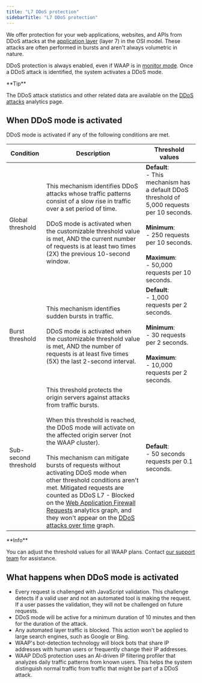 ```yaml
---
title: "L7 DDoS protection"
sidebarTitle: "L7 DDoS protection"
---
```


We offer protection for your web applications, websites, and APIs from DDoS attacks at the [application layer](https://en.wikipedia.org/wiki/OSI_model) (layer 7) in the OSI model. These attacks are often performed in bursts and aren't always volumetric in nature.

DDoS protection is always enabled, even if WAAP is in [monitor mode](/waap/getting-started/waap-modes#monitor-mode). Once a DDoS attack is identified, the system activates a DDoS mode.

<Tip>
  **Tip**

  The DDoS attack statistics and other related data are available on the [DDoS attacks](/waap/analytics#ddos-attacks-page) analytics page.
</Tip>

## When DDoS mode is activated

DDoS mode is activated if any of the following conditions are met.

| Condition            | Description                                                                                                                                                                                                                                                                                                                                                                                                                                                                                                                                                                                                          | Threshold values                                                                                                                                                                                                             |
| -------------------- | -------------------------------------------------------------------------------------------------------------------------------------------------------------------------------------------------------------------------------------------------------------------------------------------------------------------------------------------------------------------------------------------------------------------------------------------------------------------------------------------------------------------------------------------------------------------------------------------------------------------- | ---------------------------------------------------------------------------------------------------------------------------------------------------------------------------------------------------------------------------- |
| Global threshold     | This mechanism identifies DDoS attacks whose traffic patterns consist of a slow rise in traffic over a set period of time.<br /><br />DDoS mode is activated   when the customizable threshold value is met, AND the current number of requests is at least two times (2X) the previous 10-second window.                                                                                                                                                                                                                                                                                                            | **Default**:<br />- This mechanism has a default DDoS threshold of 5,000 requests per 10 seconds.<br /><br />**Minimum**:<br />- 250 requests per 10 seconds.<br /><br />**Maximum**:<br />- 50,000 requests per 10 seconds. |
| Burst threshold      | This mechanism identifies sudden bursts in traffic.<br /><br />DDoS mode is activated   when the customizable threshold value is met, AND the number of requests is at least five times (5X) the last 2-second interval.                                                                                                                                                                                                                                                                                                                                                                                             | **Default**:<br />- 1,000 requests per 2 seconds.<br /><br />**Minimum**:<br />- 30 requests per 2 seconds.<br /><br />**Maximum**:<br />- 10,000 requests per 2 seconds.                                                    |
| Sub-second threshold | This threshold protects the origin servers against attacks from traffic bursts.<br /><br />When this threshold is reached, the DDoS mode will activate on the affected origin server (not the WAAP cluster).<br /><br />This mechanism can mitigate bursts of requests without activating DDoS mode when other threshold conditions aren't met. Mitigated requests are counted as DDoS L7 - Blocked   on the [Web Application Firewall Requests](/waap/analytics#web-application-firewall-requests) analytics graph, and they won't appear on the [DDoS attacks over time](/waap/analytics#attacks-over-time) graph. | **Default**:<br />- 50 seconds requests per 0.1 seconds.                                                                                                                                                                     |

<Info>
  **Info**

  You can adjust the threshold values for all WAAP plans. Contact [our support team](mailto:support@gcore.com) for assistance.
</Info>

## What happens when DDoS mode is activated

- Every request is challenged with JavaScript validation. This challenge detects if a valid user and not an automated tool is making the request. If a user passes the validation, they will not be challenged on future requests.
- DDoS mode will be active for a minimum duration of 10 minutes and then for the duration of the attack.
- Any automated layer traffic is blocked. This action won't be applied to large search engines, such as Google or Bing.
- WAAP's bot-detection technology will block bots that share IP addresses with human users or frequently change their IP addresses.
- WAAP DDoS protection uses an AI-driven IP filtering profiler that analyzes daily traffic patterns from known users. This helps the system distinguish normal traffic from traffic that might be part of a DDoS attack.